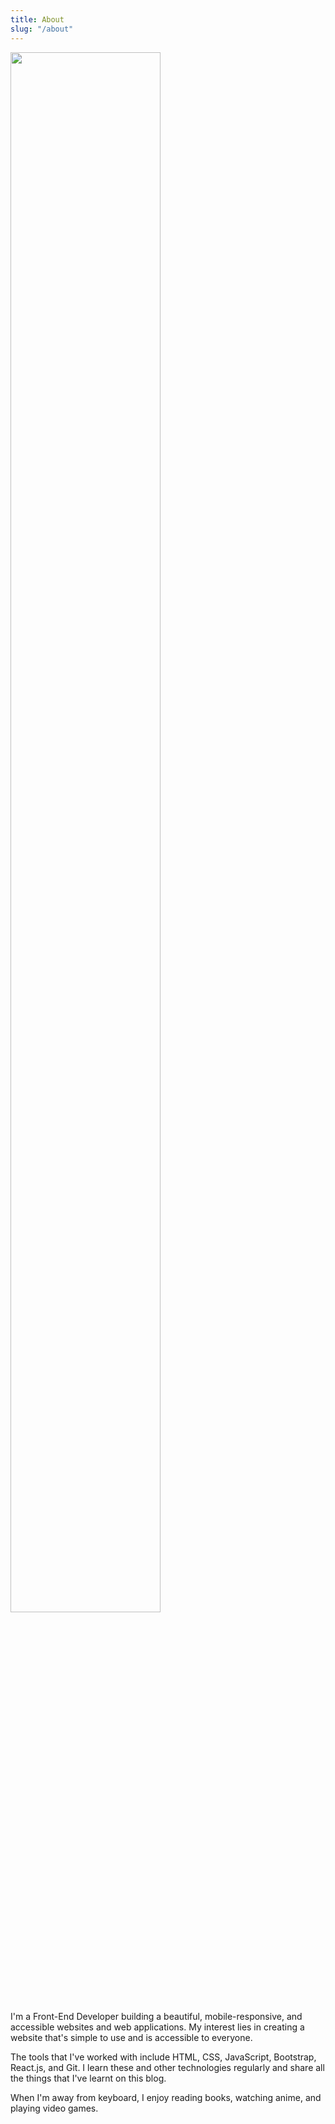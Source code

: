```yaml
---
title: About
slug: "/about"
---
```


<img src="/guywithglasses.jpg" style=" max-width: 300px; width: 80%; height: auto; " />

I'm a Front-End Developer building a beautiful, mobile-responsive, and accessible 
websites and web applications. My interest lies in creating a website that's simple to use and is 
accessible to everyone.

The tools that I've worked with include HTML, CSS, JavaScript, Bootstrap, React.js, and Git. 
I learn these and other technologies regularly and share all the things that I've learnt on this blog.

When I'm away from keyboard, I enjoy reading books, watching anime, and playing video games.